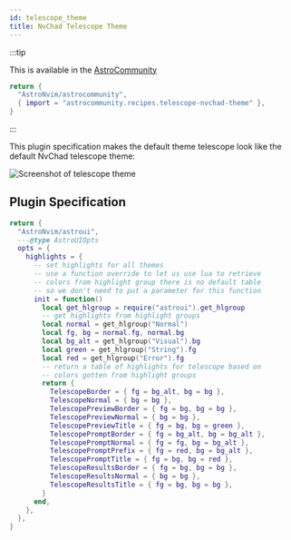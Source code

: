 ```yaml
---
id: telescope_theme
title: NvChad Telescope Theme
---
```


:::tip

This is available in the [AstroCommunity](https://github.com/AstroNvim/astrocommunity/tree/main/lua/astrocommunity/recipes/telescope-nvchad-theme)

```lua title="lua/community.lua" ins={3}
return {
  "AstroNvim/astrocommunity",
  { import = "astrocommunity.recipes.telescope-nvchad-theme" },
}
```

:::

This plugin specification makes the default theme telescope look like the default NvChad telescope theme:

![Screenshot of telescope theme](../../../assets/recipes/telescope_theme.png)

## Plugin Specification

```lua title="lua/plugins/astroui.lua"
return {
  "AstroNvim/astroui",
  ---@type AstroUIOpts
  opts = {
    highlights = {
      -- set highlights for all themes
      -- use a function override to let us use lua to retrieve
      -- colors from highlight group there is no default table
      -- so we don't need to put a parameter for this function
      init = function()
        local get_hlgroup = require("astroui").get_hlgroup
        -- get highlights from highlight groups
        local normal = get_hlgroup("Normal")
        local fg, bg = normal.fg, normal.bg
        local bg_alt = get_hlgroup("Visual").bg
        local green = get_hlgroup("String").fg
        local red = get_hlgroup("Error").fg
        -- return a table of highlights for telescope based on
        -- colors gotten from highlight groups
        return {
          TelescopeBorder = { fg = bg_alt, bg = bg },
          TelescopeNormal = { bg = bg },
          TelescopePreviewBorder = { fg = bg, bg = bg },
          TelescopePreviewNormal = { bg = bg },
          TelescopePreviewTitle = { fg = bg, bg = green },
          TelescopePromptBorder = { fg = bg_alt, bg = bg_alt },
          TelescopePromptNormal = { fg = fg, bg = bg_alt },
          TelescopePromptPrefix = { fg = red, bg = bg_alt },
          TelescopePromptTitle = { fg = bg, bg = red },
          TelescopeResultsBorder = { fg = bg, bg = bg },
          TelescopeResultsNormal = { bg = bg },
          TelescopeResultsTitle = { fg = bg, bg = bg },
        }
      end,
    },
  },
}
```
